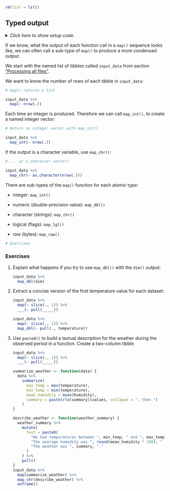 ```r
rm(list = ls())
```


## Typed output



<details><summary>*Click here to show setup code.*</summary>
```r
### Typed output

```
```r
library(tidyverse)
library(here)

dict <- readxl::read_excel(here("data/cities.xlsx"))

input_data <-
  dict %>%
  select(city_code, weather_filename) %>%
  deframe() %>%
  map(~ readxl::read_excel(here(.)))
```
</details>

If we know, what the output of each function call in a `map()` sequence looks like, we can often call a sub-type of `map()` to produce a more condensed output.

We start with the named list of tibbles called `input_data` from section ["Processing all files"](#map).

We want to know the number of rows of each tibble in `input_data`:

```r
# map() returns a list
```
```r
input_data %>%
  map(~ nrow(.))
```

Each time an integer is produced.
Therefore we can call `map_int()`, to create a named integer vector:

```r
# Return an integer vector with map_int()
```
```r
input_data %>%
  map_int(~ nrow(.))
```

If the output is a character variable, use `map_chr()`:

```r
# ... or a character vector?
```
```r
input_data %>%
  map_chr(~ as.character(nrow(.)))
```

There are sub-types of the `map()` function for each atomic type:

- integer: `map_int()`

- numeric (double-precision value): `map_dbl()`

- character (strings): `map_chr()`

- logical (flags): `map_lgl()`

- raw (bytes): `map_raw()`

```r
# Exercises
```

### Exercises

1. Explain what happens if you try to use `map_dbl()` with the `dim()` output:

    ```r
    input_data %>% 
      map_dbl(dim)
    ```

1. Extract a concise version of the first temperature value for each dataset:

    ```r
    input_data %>% 
      map(~ slice(., 1)) %>%
      ___(~ pull(_____))
    ```
    
    ```r
    input_data %>% 
      map(~ slice(., 1)) %>%
      map_dbl(~ pull(., temperature))
    ```

1. Use `paste0()` to build a textual description for the weather during the observed period in a function. Create a two-column tibble.

    ```r
    input_data %>% 
      map(~ slice(., 1)) %>%
      ___(~ pull(_____))
    ```
    
    ```r
    summarize_weather <- function(data) {
      data %>%
        summarize(
          max_temp = max(temperature),
          min_temp = min(temperature),
          mean_humidity = mean(humidity),
          summary = paste(rle(summary)$values, collapse = ", then ")
        )
    }

    describe_weather <- function(weather_summary) {
      weather_summary %>%
        mutate(
          text = paste0(
            "We had temperatures between ", min_temp, " and ", max_temp, " °C.",
            "The average humidity was ", round(mean_humidity * 100), " %. ",
            "The weather was ", summary, "."
          )
        ) %>% 
        pull()
    }
    input_data %>% 
      map(summarize_weather) %>%
      map_chr(describe_weather) %>% 
      enframe()
    ```
